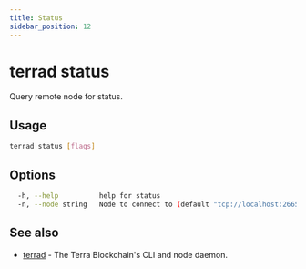 ```yaml
---
title: Status
sidebar_position: 12
---
```


# terrad status

Query remote node for status. 

## Usage

```sh Terrad
terrad status [flags]
```

## Options

```sh Terrad
  -h, --help          help for status
  -n, --node string   Node to connect to (default "tcp://localhost:26657")
```

## See also

* [terrad](./terrad.mdx)	 - The Terra Blockchain's CLI and node daemon. 


